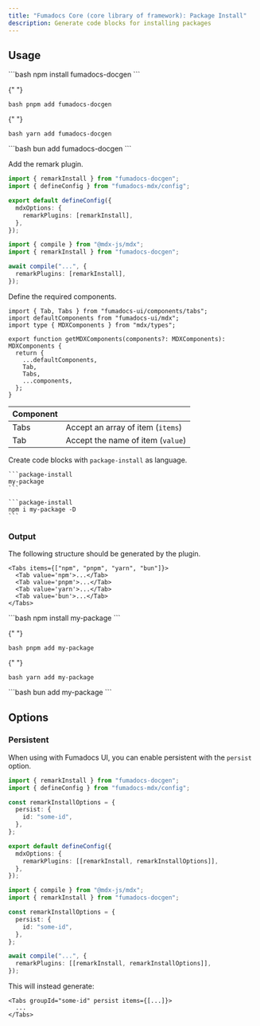 ```yaml
---
title: "Fumadocs Core (core library of framework): Package Install"
description: Generate code blocks for installing packages
---
```


## Usage

<Tabs items={[]}>
  <Tab value="npm">
    ```bash
    npm install fumadocs-docgen
    ```
  </Tab>

{" "}

<Tab value='pnpm'>```bash pnpm add fumadocs-docgen ```</Tab>

{" "}

<Tab value='yarn'>```bash yarn add fumadocs-docgen ```</Tab>

  <Tab value="bun">
    ```bash
    bun add fumadocs-docgen
    ```
  </Tab>
</Tabs>

Add the remark plugin.

```ts title="source.config.ts" tab="Fumadocs MDX"
import { remarkInstall } from "fumadocs-docgen";
import { defineConfig } from "fumadocs-mdx/config";

export default defineConfig({
  mdxOptions: {
    remarkPlugins: [remarkInstall],
  },
});
```

```ts tab="MDX Compiler"
import { compile } from "@mdx-js/mdx";
import { remarkInstall } from "fumadocs-docgen";

await compile("...", {
  remarkPlugins: [remarkInstall],
});
```

Define the required components.

```tsx title="mdx-components.tsx (Fumadocs UI)"
import { Tab, Tabs } from "fumadocs-ui/components/tabs";
import defaultComponents from "fumadocs-ui/mdx";
import type { MDXComponents } from "mdx/types";

export function getMDXComponents(components?: MDXComponents): MDXComponents {
  return {
    ...defaultComponents,
    Tab,
    Tabs,
    ...components,
  };
}
```

| Component |                                   |
| --------- | --------------------------------- |
| Tabs      | Accept an array of item (`items`) |
| Tab       | Accept the name of item (`value`) |

Create code blocks with `package-install` as language.

````mdx
```package-install
my-package
```

```package-install
npm i my-package -D
```
````

### Output

The following structure should be generated by the plugin.

```mdx
<Tabs items={["npm", "pnpm", "yarn", "bun"]}>
  <Tab value='npm'>...</Tab>
  <Tab value='pnpm'>...</Tab>
  <Tab value='yarn'>...</Tab>
  <Tab value='bun'>...</Tab>
</Tabs>
```

<Tabs items={[]}>
  <Tab value="npm">
    ```bash
    npm install my-package
    ```
  </Tab>

{" "}

<Tab value='pnpm'>```bash pnpm add my-package ```</Tab>

{" "}

<Tab value='yarn'>```bash yarn add my-package ```</Tab>

  <Tab value="bun">
    ```bash
    bun add my-package
    ```
  </Tab>
</Tabs>

## Options

### Persistent

When using with Fumadocs UI, you can enable persistent with the `persist` option.

```ts title="source.config.ts" tab="Fumadocs MDX"
import { remarkInstall } from "fumadocs-docgen";
import { defineConfig } from "fumadocs-mdx/config";

const remarkInstallOptions = {
  persist: {
    id: "some-id",
  },
};

export default defineConfig({
  mdxOptions: {
    remarkPlugins: [[remarkInstall, remarkInstallOptions]],
  },
});
```

```ts tab="MDX Compiler"
import { compile } from "@mdx-js/mdx";
import { remarkInstall } from "fumadocs-docgen";

const remarkInstallOptions = {
  persist: {
    id: "some-id",
  },
};

await compile("...", {
  remarkPlugins: [[remarkInstall, remarkInstallOptions]],
});
```

This will instead generate:

```mdx
<Tabs groupId="some-id" persist items={[...]}>
  ...
</Tabs>
```

